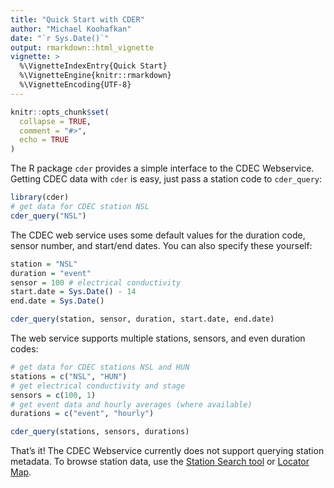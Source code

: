 ```yaml
---
title: "Quick Start with CDER"
author: "Michael Koohafkan"
date: "`r Sys.Date()`"
output: rmarkdown::html_vignette
vignette: >
  %\VignetteIndexEntry{Quick Start}
  %\VignetteEngine{knitr::rmarkdown}
  %\VignetteEncoding{UTF-8}
---
```



```r
knitr::opts_chunk$set(
  collapse = TRUE,
  comment = "#>",
  echo = TRUE
)
```

The R package `cder` provides a simple interface to the CDEC
Webservice. Getting CDEC data with `cder` is easy, just pass a 
station code to `cder_query`:

```r
library(cder)
# get data for CDEC station NSL 
cder_query("NSL")
```

The CDEC web service uses some default values for the duration code,
sensor number, and start/end dates. You can also specify these 
yourself:

```r
station = "NSL"
duration = "event"
sensor = 100 # electrical conductivity
start.date = Sys.Date() - 14
end.date = Sys.Date()

cder_query(station, sensor, duration, start.date, end.date)
```

The web service supports multiple stations, sensors, and even 
duration codes:

```r
# get data for CDEC stations NSL and HUN
stations = c("NSL", "HUN")
# get electrical conductivity and stage
sensors = c(100, 1)
# get event data and hourly averages (where available)
durations = c("event", "hourly")

cder_query(stations, sensors, durations)
```

That's it! The CDEC Webservice currently does not support querying station
metadata. To browse station data, use the 
[Station Search tool](https://cdec.water.ca.gov/dynamicapp/staSearch)
or [Locator Map](http://cdec.water.ca.gov/cdecstation2/).
